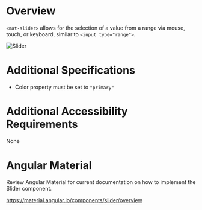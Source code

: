 
<Meta title="Wiki/Slider" />

# **Overview**

`<mat-slider>` allows for the selection of a value from a range via mouse, touch, or keyboard, similar to `<input type="range">`.

<img src={Slider} alt="Slider" />

# **Additional Specifications**

- Color property must be set to `"primary"`

# **Additional Accessibility Requirements**

None

# **Angular Material**

Review Angular Material for current documentation on how to implement the Slider component.

https://material.angular.io/components/slider/overview
